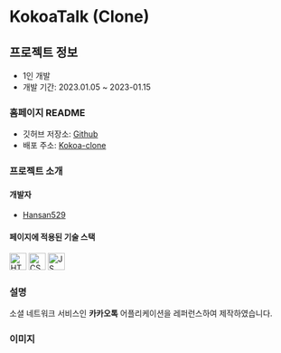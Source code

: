 # KokoaTalk (Clone)

## 프로젝트 정보

- 1인 개발  
- 개발 기간: 2023.01.05 ~ 2023-01.15

### 홈페이지 README

- 깃허브 저장소: [Github](https://github.com/Hansan529/kokoa-clone)  
- 배포 주소: [Kokoa-clone](https://hansan529.github.io/kokoa-clone)

### 프로젝트 소개

#### 개발자

 - [Hansan529](https://github.com/Hansan529)

#### 페이지에 적용된 기술 스택

<div class="flex gap-[10px]">
    <img title="HTML" alt="HTML" src='https://raw.githubusercontent.com/Hansan529/Blog/feature/mdx/public/ico/language/html-icon.svg' width="30" />
    <img title="CSS" alt="CSS" src='https://raw.githubusercontent.com/Hansan529/Blog/feature/mdx/public/ico/language/css-icon.svg' width='30' />
    <img title="JavaScript" alt="JS" src='https://raw.githubusercontent.com/Hansan529/Blog/feature/mdx/public/ico/language/js-icon.svg' width='30' />
</div>

### 설명

소셜 네트워크 서비스인 **카카오톡** 어플리케이션을 레퍼런스하여 제작하였습니다.


### 이미지

